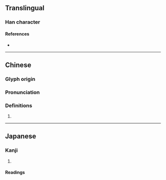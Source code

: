 {{character info/new}}
==Translingual==

===Han character===
{{Han char|rn=85|rad=水|as=16|sn=19|four=33136|canj=EJQP|ids=⿰氵憲}}

====References====
* {{Han ref|kx=0659.400|dkj=18644|hdz=31785.060|uh=7017|ud=28695|bh=F265|bd=62053}}

----

==Chinese==
{{zh-forms}}

===Glyph origin===
{{Han etym}}

===Pronunciation===
{{zh-pron
|m=xiàn
|c=hin3
|mc=y
|oc=y
|cat=
}}

===Definitions===
{{zh-hanzi}}

# {{rfdef|zh}}

----

==Japanese==

===Kanji===
{{ja-kanji|grade=|rs=水16}}

# {{defn|lang=ja|sort=水16}}

====Readings====
{{ja-readings|on=[[けん]] (ken), [[こん]] (kon)|kun=}}